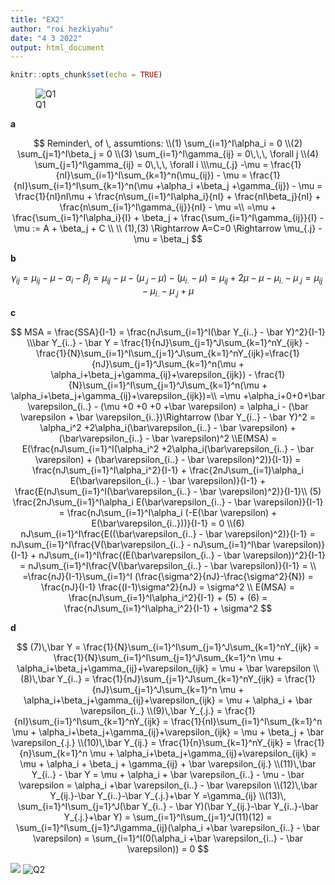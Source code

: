 ```yaml
---
title: "EX2"
author: "roi hezkiyahu"
date: "4 3 2022"
output: html_document
---
```


```r
knitr::opts_chunk$set(echo = TRUE)
```

![Q1](Q1.png)

**a**

$$
Reminder\, of \, assumtions:
\\(1) \sum_{i=1}^I\alpha_i = 0
\\(2) \sum_{j=1}^I\beta_j = 0
\\(3) \sum_{i=1}^I\gamma_{ij} = 0\,\,\, \forall j
\\(4) \sum_{j=1}^I\gamma_{ij} = 0\,\,\, \forall i
\\\mu_{.j} -\mu = \frac{1}{nI}\sum_{i=1}^I\sum_{k=1}^n(\mu_{ij}) - \mu = \frac{1}{nI}\sum_{i=1}^I\sum_{k=1}^n(\mu +\alpha_i +\beta_j +\gamma_{ij}) - \mu = \frac{1}{nI}nI\mu + \frac{n\sum_{i=1}^I\alpha_i}{nI} + \frac{nI\beta_j}{nI} + \frac{n\sum_{i=1}^I\gamma_{ij}}{nI} - \mu =\\
=\mu + \frac{\sum_{i=1}^I\alpha_i}{I} + \beta_j + \frac{\sum_{i=1}^I\gamma_{ij}}{I} - \mu := A + \beta_j + C
\\
\\ (1),(3) \Rightarrow A=C=0 \Rightarrow \mu_{.j} -\mu = \beta_j
$$

**b**

$$
\gamma_{ij} = \mu_{ij} - \mu - \alpha_i -  \beta_j = \mu_{ij} - \mu -(\mu_{.j} -\mu) - (\mu_{i.} -\mu) = \mu_{ij} +2\mu - \mu -\mu_{i.} -  \mu_{.j} = \mu_{ij} -\mu_{i.} -  \mu_{.j} + \mu
$$

**c**

$$
MSA = \frac{SSA}{I-1} = \frac{nJ\sum_{i=1}^I(\bar Y_{i..} - \bar Y)^2}{I-1}
\\\bar Y_{i..} - \bar Y = \frac{1}{nJ}\sum_{j=1}^J\sum_{k=1}^nY_{ijk} - \frac{1}{N}\sum_{i=1}^I\sum_{j=1}^J\sum_{k=1}^nY_{ijk}=\frac{1}{nJ}\sum_{j=1}^J\sum_{k=1}^n(\mu + \alpha_i+\beta_j+\gamma_{ij}+\varepsilon_{ijk}) - \frac{1}{N}\sum_{i=1}^I\sum_{j=1}^J\sum_{k=1}^n(\mu + \alpha_i+\beta_j+\gamma_{ij}+\varepsilon_{ijk})=\\
=\mu +\alpha_i+0+0+\bar \varepsilon_{i..} - (\mu +0 +0 +0 +\bar \varepsilon) = \alpha_i - (\bar \varepsilon + \bar \varepsilon_{i..})\Rightarrow (\bar Y_{i..} - \bar Y)^2 = \alpha_i^2 +2\alpha_i(\bar\varepsilon_{i..} - \bar \varepsilon) + (\bar\varepsilon_{i..} - \bar \varepsilon)^2
\\E(MSA) = E(\frac{nJ\sum_{i=1}^I(\alpha_i^2 +2\alpha_i(\bar\varepsilon_{i..} - \bar \varepsilon) + (\bar\varepsilon_{i..} - \bar \varepsilon)^2)}{I-1}) = \frac{nJ\sum_{i=1}^I\alpha_i^2}{I-1} + \frac{2nJ\sum_{i=1}\alpha_i E(\bar\varepsilon_{i..} - \bar \varepsilon)}{I-1} + \frac{E(nJ\sum_{i=1}^I(\bar\varepsilon_{i..} - \bar \varepsilon)^2)}{I-1}\\
(5) \frac{2nJ\sum_{i=1}^I\alpha_i E(\bar\varepsilon_{i..} - \bar \varepsilon)}{I-1} = \frac{nJ\sum_{i=1}^I\alpha_i (-E(\bar \varepsilon) + E(\bar\varepsilon_{i..}))}{I-1} = 0
\\(6) nJ\sum_{i=1}^I\frac{E((\bar\varepsilon_{i..} - \bar \varepsilon)^2)}{I-1} = nJ\sum_{i=1}^I\frac{V(\bar\varepsilon_{i..} - nJ\sum_{i=1}^I\bar \varepsilon)}{I-1} + nJ\sum_{i=1}^I\frac{(E(\bar\varepsilon_{i..} - \bar \varepsilon))^2}{I-1} = nJ\sum_{i=1}^I\frac{V(\bar\varepsilon_{i..} - \bar \varepsilon)}{I-1} = \\
=\frac{nJ}{I-1}\sum_{i=1}^I (\frac{\sigma^2}{nJ}-\frac{\sigma^2}{N}) = \frac{nJ}{I-1} \frac{(I-1)\sigma^2}{nJ} = \sigma^2
\\ E(MSA) =  \frac{nJ\sum_{i=1}^I\alpha_i^2}{I-1} + (5) + (6) = \frac{nJ\sum_{i=1}^I\alpha_i^2}{I-1} + \sigma^2
$$

**d**

$$
(7)\,\bar Y = \frac{1}{N}\sum_{i=1}^I\sum_{j=1}^J\sum_{k=1}^nY_{ijk} = \frac{1}{N}\sum_{i=1}^I\sum_{j=1}^J\sum_{k=1}^n \mu + \alpha_i+\beta_j+\gamma_{ij}+\varepsilon_{ijk} = \mu + \bar \varepsilon
\\(8)\,\bar Y_{i..} = \frac{1}{nJ}\sum_{j=1}^J\sum_{k=1}^nY_{ijk} = \frac{1}{nJ}\sum_{j=1}^J\sum_{k=1}^n \mu + \alpha_i+\beta_j+\gamma_{ij}+\varepsilon_{ijk} = \mu + \alpha_i + \bar \varepsilon_{i..}
\\(9)\,\bar Y_{.j.} = \frac{1}{nI}\sum_{i=1}^I\sum_{k=1}^nY_{ijk} = \frac{1}{nI}\sum_{i=1}^I\sum_{k=1}^n \mu + \alpha_i+\beta_j+\gamma_{ij}+\varepsilon_{ijk} = \mu + \beta_j + \bar \varepsilon_{.j.}
\\(10)\,\bar Y_{ij.} = \frac{1}{n}\sum_{k=1}^nY_{ijk} = \frac{1}{n}\sum_{k=1}^n \mu + \alpha_i+\beta_j+\gamma_{ij}+\varepsilon_{ijk} = \mu + \alpha_i + \beta_j + \gamma_{ij} + \bar \varepsilon_{ij.}
\\(11)\,\bar Y_{i..} - \bar Y = \mu + \alpha_i + \bar \varepsilon_{i..} - \mu - \bar \varepsilon = \alpha_i +\bar \varepsilon_{i..} - \bar \varepsilon
\\(12)\,\bar Y_{ij.}-\bar Y_{i..}-\bar Y_{.j.}+\bar Y =\gamma_{ij}
\\(13)\, \sum_{i=1}^I\sum_{j=1}^J(\bar Y_{i..} - \bar Y)(\bar Y_{ij.}-\bar Y_{i..}-\bar Y_{.j.}+\bar Y) = \sum_{i=1}^I\sum_{j=1}^J(11)(12) = \sum_{i=1}^I\sum_{j=1}^J\gamma_{ij}(\alpha_i +\bar \varepsilon_{i..} - \bar \varepsilon) = \sum_{i=1}^I(0(\alpha_i +\bar \varepsilon_{i..} - \bar \varepsilon)) = 0
$$

![](Q2_1.png)
![Q2](Q2_2.png)